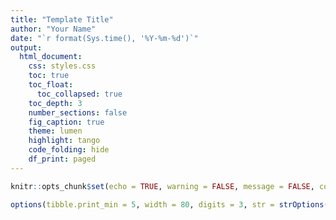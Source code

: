 ```yaml
---
title: "Template Title"
author: "Your Name"
date: "`r format(Sys.time(), '%Y-%m-%d')`"
output:
  html_document:
    css: styles.css
    toc: true
    toc_float:
      toc_collapsed: true
    toc_depth: 3
    number_sections: false
    fig_caption: true
    theme: lumen
    highlight: tango
    code_folding: hide
    df_print: paged
---
```


```r
knitr::opts_chunk$set(echo = TRUE, warning = FALSE, message = FALSE, comment = NA)

options(tibble.print_min = 5, width = 80, digits = 3, str = strOptions(strict.width = "wrap"))
```

